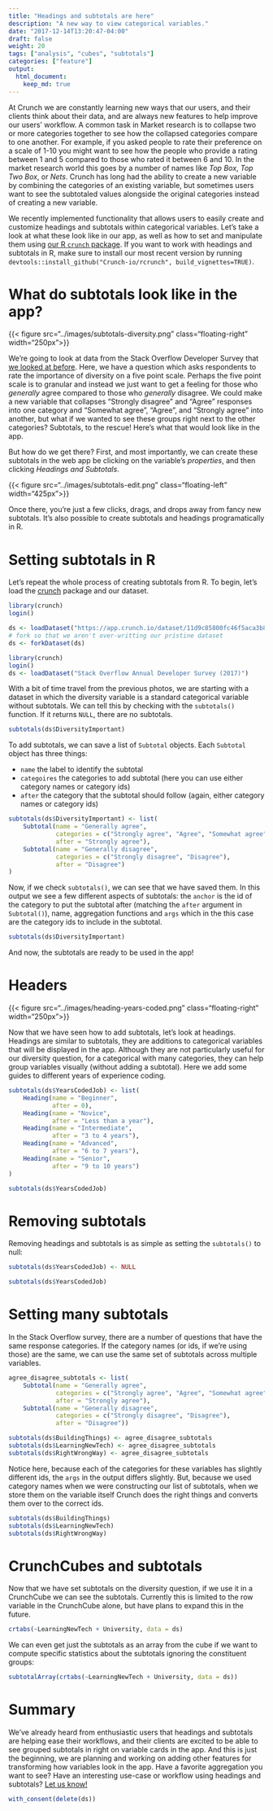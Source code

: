 ```yaml
---
title: "Headings and subtotals are here"
description: "A new way to view categorical variables."
date: "2017-12-14T13:20:47-04:00"
draft: false
weight: 20
tags: ["analysis", "cubes", "subtotals"]
categories: ["feature"]
output:
  html_document:
    keep_md: true
---
```


At Crunch we are constantly learning new ways that our users, and their clients think about their data, and are always new features to help improve our users' workflow. A common task in Market research is to collapse two or more categories together to see how the collapsed categories compare to one another. For example, if you asked people to rate their preference on a scale of 1-10 you might want to see how the people who provide a rating between 1 and 5 compared to those who rated it between 6 and 10. In the market research world this goes by a number of names like _Top Box_, _Top Two Box_, or _Nets_. Crunch has long had the ability to create a new variable by combining the categories of an existing variable, but sometimes users want to see the subtotaled values alongside the original categories instead of creating a new variable.  

We recently implemented functionality that allows users to easily create and customize headings and subtotals within categorical variables. Let's take a look at what these look like in our app, as well as how to set and manipulate them using [our R `crunch` package](http://crunch.io/r/crunch/). If you want to work with headings and subtotals in R,  make sure to install our most recent version by running `devtools::install_github("Crunch-io/rcrunch", build_vignettes=TRUE)`.

# What do subtotals look like in the app?

{{< figure src="../images/subtotals-diversity.png" class="floating-right" width="250px">}}

We're going to look at data from the Stack Overflow Developer Survey that [we looked at before](../devs-as-users/). Here, we have a question which asks respondents to rate the importance of diversity on a five point scale. Perhaps the five point scale is to granular and instead we just want to get a feeling for those who _generally_ agree compared to those who _generally_ disagree. We could make a new variable that collapses "Strongly disagree" and "Agree" responses into one category and "Somewhat agree", "Agree", and "Strongly agree" into another, but what if we wanted to see these groups right next to the other categories? Subtotals, to the rescue! Here's what that would look like in the app.

But how do we get there? First, and most importantly, we can create these subtotals in the web app be clicking on the variable's _properties_, and then clicking _Headings and Subtotals_.

{{< figure src="../images/subtotals-edit.png" class="floating-left" width="425px">}}

Once there, you're just a few clicks, drags, and drops away from fancy new subtotals. It's also possible to create subtotals and headings programatically in R. 

# Setting subtotals in R

Let's repeat the whole process of creating subtotals from R. To begin, let's load the [crunch](http://crunch.io/r/crunch/) package and our dataset.
```r
library(crunch)
login()
```
```r
ds <- loadDataset("https://app.crunch.io/dataset/11d9c85800fc46f5aca3b89c8741f77e/")
# fork so that we aren't over-writting our pristine dataset
ds <- forkDataset(ds)
```

```r
library(crunch)
login()
ds <- loadDataset("Stack Overflow Annual Developer Survey (2017)")
```

With a bit of time travel from the previous photos, we are starting with a dataset in which the diversity variable is a standard categorical variable without subtotals. We can tell this by checking with the `subtotals()` function. If it returns `NULL`, there are no subtotals.
```r
subtotals(ds$DiversityImportant)
```

To add subtotals, we can save a list of `Subtotal` objects. Each `Subtotal` object has three things:

* `name` the label to identify the subtotal
* `categoires` the categories to add subtotal (here you can use either category names or category ids)
* `after` the category that the subtotal should follow (again, either category names or category ids)

```r
subtotals(ds$DiversityImportant) <- list(
    Subtotal(name = "Generally agree",
             categories = c("Strongly agree", "Agree", "Somewhat agree"),
             after = "Strongly agree"),
    Subtotal(name = "Generally disagree",
             categories = c("Strongly disagree", "Disagree"),
             after = "Disagree")
)
```

Now, if we check `subtotals()`, we can see that we have saved them. In this output we see a few different aspects of subtotals: the `anchor` is the id of the category to put the subtotal after (matching the `after` argument in `Subtotal()`), name, aggregation functions and `args` which in the this case are the category ids to include in the subtotal.
```r
subtotals(ds$DiversityImportant)
```

And now, the subtotals are ready to be used in the app!

# Headers
{{< figure src="../images/heading-years-coded.png" class="floating-right" width="250px">}}

Now that we have seen how to add subtotals, let's look at headings. Headings are similar to subtotals, they are additions to categorical variables that will be displayed in the app. Although they are not particularly useful for our diversity question, for a categorical with many categories, they can help group variables visually (without adding a subtotal). Here we add some guides to different years of experience coding.
```r
subtotals(ds$YearsCodedJob) <- list(
    Heading(name = "Beginner",
            after = 0),
    Heading(name = "Novice",
            after = "Less than a year"),
    Heading(name = "Intermediate",
            after = "3 to 4 years"),
    Heading(name = "Advanced",
            after = "6 to 7 years"),
    Heading(name = "Senior",
            after = "9 to 10 years")
)

subtotals(ds$YearsCodedJob)
```

# Removing subtotals
Removing headings and subtotals is as simple as setting the `subtotals()` to null:
```r
subtotals(ds$YearsCodedJob) <- NULL

subtotals(ds$YearsCodedJob)
```

# Setting many subtotals 

In the Stack Overflow survey, there are a number of questions that have the same response categories. If the category names (or ids, if we're using those) are the same, we can use the same set of subtotals across multiple variables.
```r
agree_disagree_subtotals <- list(
    Subtotal(name = "Generally agree",
             categories = c("Strongly agree", "Agree", "Somewhat agree"),
             after = "Strongly agree"),
    Subtotal(name = "Generally disagree",
             categories = c("Strongly disagree", "Disagree"),
             after = "Disagree"))
```

```r
subtotals(ds$BuildingThings) <- agree_disagree_subtotals
subtotals(ds$LearningNewTech) <- agree_disagree_subtotals
subtotals(ds$RightWrongWay) <- agree_disagree_subtotals
```

Notice here, because each of the categories for these variables has slightly different ids, the `args` in the output differs slightly. But, because we used category names when we were constructing our list of subtotals, when we store them on the variable itself Crunch does the right things and converts them over to the correct ids.
```r
subtotals(ds$BuildingThings)
subtotals(ds$LearningNewTech)
subtotals(ds$RightWrongWay)
```

# CrunchCubes and subtotals

Now that we have set subtotals on the diversity question, if we use it in a CrunchCube we can see the subtotals. Currently this is limited to the row variable in the CrunchCube alone, but have plans to expand this in the future. 
```r
crtabs(~LearningNewTech + University, data = ds)
```

We can even get just the subtotals as an array from the cube if we want to compute specific statistics about the subtotals ignoring the constituent groups:
```r
subtotalArray(crtabs(~LearningNewTech + University, data = ds))
```

# Summary

We've already heard from enthusiastic users that headings and subtotals are helping ease their workflows, and their clients are excited to be able to see grouped subtotals in right on variable cards in the app. And this is just the beginning, we are planning and working on adding other features for transforming how variables look in the app. Have a favorite aggregation you want to see? Have an interesting use-case or workflow using headings and subtotals? [Let us know!](mailto:support@crunch.io)

```r
with_consent(delete(ds))
```